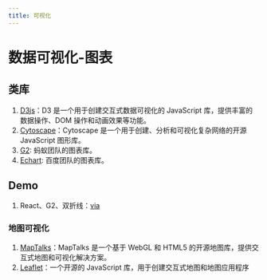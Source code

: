 ```yaml
---
title: 可视化
---
```


# 数据可视化-图表

## 类库

1. [D3js](https://d3js.org/)：D3 是一个用于创建交互式数据可视化的 JavaScript 库，提供丰富的数据操作、DOM 操作和动画效果等功能。
2. [Cytoscape](https://cytoscape.org/)：Cytoscape 是一个用于创建、分析和可视化复杂网络的开源 JavaScript 图形库。
3. [G2](https://g2-v3.antv.vision/en/docs/manual/tutorial/creating-chart): 蚂蚁团队的图表库。
4. [Echart](https://echarts.apacohe.org/zh/faq.html#others): 百度团队的图表库。

## Demo

1. React、G2、双折线：[via](https://stackblitz.com/edit/vitejs-vite-byx6ck?file=src%2FApp.tsx)

### 地图可视化

1. [MapTalks](https://maptalks.org/)：MapTalks 是一个基于 WebGL 和 HTML5 的开源地图库，提供交互式地图和可视化解决方案。
2. [Leaflet](https://leafletjs.com/)：一个开源的 JavaScript 库，用于创建交互式地图和地图应用程序
